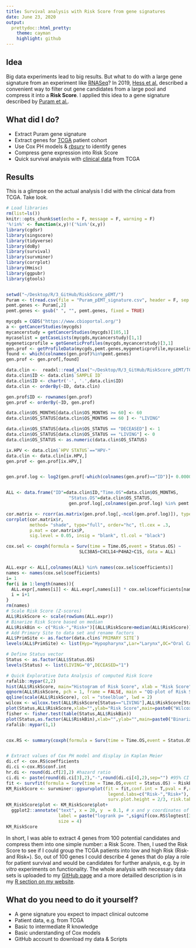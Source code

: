 ```yaml
---
title: Survival analysis with Risk Score from gene signatures
date: June 23, 2020
output: 
  prettydoc::html_pretty:
    theme: cayman
    highlight: github
---
```


## Idea

Big data experiments lead to big results. But what to do with a large gene signature from an experiment like [RNASeq](https://de.wikipedia.org/wiki/RNA-Seq)? In 2019, [Hess et al.](https://clincancerres.aacrjournals.org/content/25/5/1505.long) described a convenient way to filter out gene candidates from a large pool and compress it into a **Risk Score**. I applied this idea to a gene signature described by [Puram et al.](https://www.cell.com/cell/fulltext/S0092-8674(17)31270-9?_returnURL=https%3A%2F%2Flinkinghub.elsevier.com%2Fretrieve%2Fpii%2FS0092867417312709%3Fshowall%3Dtrue). 

## What did I do?

- Extract Puram gene signature
- Extract genes for [TCGA](https://www.cancer.gov/about-nci/organization/ccg/research/structural-genomics/tcga) patient cohort
- Use Cox PH models & [*rbsurv*](https://www.bioconductor.org/packages/release/bioc/vignettes/rbsurv/inst/doc/rbsurv.pdf) to identify genes
- Compress gene expression into Risk Score
- Quick survival analysis with [clinical data](https://www.cbioportal.org/study/summary?id=hnsc_tcga_pub) from TCGA


## Results

This is a glimpse on the actual analysis I did with the clinical data from TCGA. Take look.

```r
# Load libraries
rm(list=ls())
knitr::opts_chunk$set(echo = F, message = F, warning = F)
'%!in%' <- function(x,y)!('%in%'(x,y))
library(cgdsr)
library(singscore)
library(tidyverse)
library(doBy)
library(survival)
library(survminer)
library(corrplot)
library(Hmisc)
library(ggpubr)
library(gtools)


setwd("~/Desktop/R/3_GitHub/RiskScore_pEMT/")
Puram <- t(read.csv(file = "Puram_pEMT_signature.csv", header = F, sep = ";", stringsAsFactors = F))
pemt.genes <- Puram[,2]
pemt.genes <- gsub(" ", "", pemt.genes, fixed = TRUE)

mycgds = CGDS("https://www.cbioportal.org/")
a <- getCancerStudies(mycgds)
mycancerstudy = getCancerStudies(mycgds)[105,1]
mycaselist = getCaseLists(mycgds,mycancerstudy)[1,1]
mygeneticprofile = getGeneticProfiles(mycgds,mycancerstudy)[3,1]
gen.prof <- getProfileData(mycgds,pemt.genes,mygeneticprofile,mycaselist)
found <- which(colnames(gen.prof)%in%pemt.genes)
gen.prof <- gen.prof[,found]

data.clin <-  readxl::read_xlsx("~/Desktop/R/3_GitHub/RiskScore_pEMT/TCGA_clinical.xlsx")
data.clin$ID <- data.clin$`SAMPLE ID`
data.clin$ID <- chartr('-', '.',data.clin$ID)
data.clin <- orderBy(~ID, data.clin)

gen.prof$ID <- rownames(gen.prof)
gen.prof <- orderBy(~ID, gen.prof)

data.clin$OS_MONTHS[data.clin$OS_MONTHS >= 60] <- 60
data.clin$OS_STATUS[data.clin$OS_MONTHS == 60 ] <- "LIVING"

data.clin$OS_STATUS[data.clin$OS_STATUS == "DECEASED"] <- 1
data.clin$OS_STATUS[data.clin$OS_STATUS == "LIVING"] <- 0
data.clin$OS_STATUS <- as.numeric(data.clin$OS_STATUS)

ix.HPV <- data.clin$`HPV STATUS`=="HPV-"
data.clin <- data.clin[ix.HPV,]
gen.prof <- gen.prof[ix.HPV,]


gen.prof.log <- log2(gen.prof[-which(colnames(gen.prof)=="ID")]+ 0.00001)


ALL <- data.frame("ID"=data.clin$ID,"Time.OS"=data.clin$OS_MONTHS,
                        "Status.OS"=data.clin$OS_STATUS,
                        gen.prof.log[,colnames(gen.prof.log) %in% pemt.genes])

cor.matrix <- rcorr(as.matrix(gen.prof.log[,-ncol(gen.prof.log)]), type = "spearman")
corrplot(cor.matrix$r, 
         method= "shade", type="full", order="hc", tl.cex = .3,
         p.mat = cor.matrix$P, 
         sig.level = 0.05, insig = "blank", tl.col = "black")

cox.sel <- coxph(formula = Surv(time = Time.OS,event = Status.OS) ~ 
                            SLC38A5+CXCL14+P4HA2+C1S, data = ALL)


ALL.expr <- ALL[,colnames(ALL) %in% names(cox.sel$coefficients)]
names <- names(cox.sel$coefficients)
i= 1
for(i in 1:length(names)){
  ALL.expr[,names[i]] <- ALL.expr[,names[i]] * cox.sel$coefficients[names[i]]
  i = i+1
}
rm(names)
# Scale Risk Score (Z-scores)
ALL$RiskScore <- scale(rowSums(ALL.expr))
# Binarize Risk Score based on median
ALL$RiskBin <- c("Risk-","Risk+")[(ALL$RiskScore>median(ALL$RiskScore))+1]
# Add Primary Site to data set and rename factors
ALL$PrimSite <- as.factor(data.clin$`PRIMARY SITE`)
levels(ALL$PrimSite) <- list(Hyp="Hypopharynx",Lar="Larynx",OC="Oral Cavity",Oro="Oropharynx")

# Define Status vector 
Status <- as.factor(ALL$Status.OS)
levels(Status) <- list(LIVING="0",DECEASED="1")

# Quick Explorative Data Analysis of computed Risk Score
rafalib::mypar(2,2)
hist(ALL$RiskScore, main="Histogram of Risk Score", xlab = "Risk Score")
qqnorm(ALL$RiskScore, pch = 1, frame = FALSE, main = "QQ-plot of Risk Score")
qqline(scale(ALL$RiskScore), col = "steelblue", lwd = 2)
wilcox <- wilcox.test(ALL$RiskScore[Status=="LIVING"],ALL$RiskScore[Status=="DECEASED"])
plot(Status,ALL$RiskScore,xlab="",ylab="Risk Score",main=paste0("Wilcox test, p= ",signif(wilcox$p.value,3)))
fisher <- fisher.test(table(Status,ALL$RiskBin))
plot(Status,as.factor(ALL$RiskBin),xlab="",ylab="",main=paste0("Binarized: Fisher's exact p= ",signif(fisher$p.value,3)))
rafalib::mypar(1,1)


cox.RS <- summary(coxph(formula = Surv(time = Time.OS,event = Status.OS) ~ RiskBin,data = ALL))


# Extract values of Cox PH model and display in Kaplan Meier
di.cf <- cox.RS$coefficients
di.ci <-cox.RS$conf.int
hr.di <- round(di.cf[2],2) #hazard ratio
ci.di <- paste(round(di.ci[3],2),"-",round(di.ci[4],2),sep="") #95% CI
fit <- survfit(formula = Surv(time = Time.OS,event = Status.OS) ~ RiskBin,data = ALL)
KM_RiskScore <- survminer::ggsurvplot(fit = fit,conf.int = T,pval = F,risk.table = T, 
                                       legend.labs=c("Risk-","Risk+"), palette = c("chartreuse3","brown3"),
                                       surv.plot.height = 2/3, risk.table.height = 1/3)
KM_RiskScore$plot <- KM_RiskScore$plot+ 
  ggplot2::annotate("text", x = 20, y  = 0.1, # x and y coordinates of the text
                    label = paste("logrank p= ",signif(cox.RS$logtest[3],3),"/ HR:",hr.di,"(95% CI:",ci.di,")", sep = " "), 
                    size = 4)
KM_RiskScore

```

In short, I was able to extract 4 genes from 100 potential candidates and compress them into one simple number: a Risk Score. Then, I used the Risk Score to see if I could group the TCGA patients into low and high Risk (Risk- and Risk+). So, out of 100 genes I could describe 4 genes that do play a role for patient survival and would be candidates for further analysis, e.g. by *in vitro* experiments on functionality. 
The whole analysis with necessary data sets is uploaded to my [GitHub page](https://github.com/HenrikSchinke/RiskScore_pEMT) and a more detailled description is in my [R section on my website](https://henrikschinke.github.io/RiskScore_pEMT.html).

## What do you need to do it yourself?

- A gene signature you expect to impact clinical outcome
- Patient data, e.g. from TCGA
- Basic to intermediate R knowledge
- Basic understanding of Cox models
- GitHub account to download my data & Scripts 